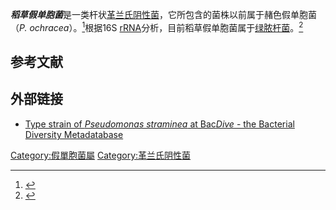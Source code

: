 {{Speciesbox
| taxon = Pseudomonas straminea
| binomial_authority = Iizuka et Komagata, 1963
| type_strain = 
[http://www.atcc.org/common/catalog/numSearch/numResults.cfm?atccNum=33636 ATCC 33636] <br>
[http://www.ccug.se/default.cfm?page=search_record.cfm&id=1988&db=mc CCUG 12539] <br>
[http://www.crbip.pasteur.fr/fiches/fichecata.jsp?crbip=106745 CIP 106745] <br>
[http://www.iam.u-tokyo.ac.jp:81/main.php IAM] 1598 <br>
[http://www.jcm.riken.jp/cgi-bin/jcm/jcm_number?JCM=2783 JCM 2783] <br>
[http://www.nbrc.nite.go.jp/NBRC2/NBRCCatalogueDetailServlet?ID=NBRC&CAT=00016665 NBRC 16665]
| synonyms = ''赭色假单胞菌 Pseudomonas aeruginosa'' <small>(Zimmermann 1890) Chester 1901</small>
}}

'''''稻草假单胞菌'''''是一类杆状[[革兰氏阴性菌|革兰氏阴性菌]]，它所包含的菌株以前属于赭色假单胞菌（''P. ochracea''）。<ref>{{cite journal |author=Uchino |title=Emendation of ''Pseudomonas straminea'' Iizuka and Komagata 1963 |journal=Int J Syst Evol Microbiol |volume=50 | issue = 4 |pages=1513–9 |date=Jul 2000 |pmid=10939658 |last2=Kosako |first2=Y |last3=Uchimura |first3=T |last4=Komagata |first4=K |doi=10.1099/00207713-50-4-1513|display-authors=etal}}</ref>根据16S [[rRNA|rRNA]]分析，目前稻草假单胞菌属于[[绿脓杆菌|绿脓杆菌]]。<ref>{{cite journal |author=Anzai |title=Phylogenetic affiliation of the pseudomonads based on 16S rRNA sequence |journal=Int J Syst Evol Microbiol |volume=50 |pages=1563–89 |date=Jul 2000 |pmid=10939664 |last2=Kim |first2=H |last3=Park |first3=JY |last4=Wakabayashi |first4=H |last5=Oyaizu |first5=H |doi=10.1099/00207713-50-4-1563 |issue=4|display-authors=etal}}</ref>

==参考文献==
{{Reflist}}
==外部链接==	
*[http://bacdive.dsmz.de/index.php?search=13128&submit=Search Type strain of ''Pseudomonas straminea'' at Bac''Dive'' -  the Bacterial Diversity Metadatabase]

{{taxonbar}}
[[Category:假單胞菌屬|Category:假單胞菌屬]]
[[Category:革兰氏阴性菌|Category:革兰氏阴性菌]]